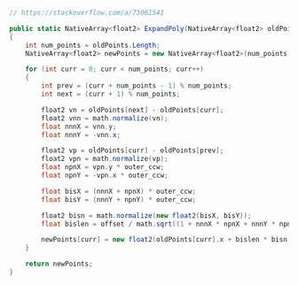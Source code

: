 

```csharp
// https://stackoverflow.com/a/73061541

public static NativeArray<float2> ExpandPoly(NativeArray<float2> oldPoints, float offset, int outer_ccw = 1)
{
    int num_points = oldPoints.Length;
    NativeArray<float2> newPoints = new NativeArray<float2>(num_points, Allocator.Temp);

    for (int curr = 0; curr < num_points; curr++)
    {
        int prev = (curr + num_points - 1) % num_points;
        int next = (curr + 1) % num_points;

        float2 vn = oldPoints[next] - oldPoints[curr];
        float2 vnn = math.normalize(vn);
        float nnnX = vnn.y;
        float nnnY = -vnn.x;

        float2 vp = oldPoints[curr] - oldPoints[prev];
        float2 vpn = math.normalize(vp);
        float npnX = vpn.y * outer_ccw;
        float npnY = -vpn.x * outer_ccw;

        float bisX = (nnnX + npnX) * outer_ccw;
        float bisY = (nnnY + npnY) * outer_ccw;

        float2 bisn = math.normalize(new float2(bisX, bisY));
        float bislen = offset / math.sqrt((1 + nnnX * npnX + nnnY * npnY) / 2);

        newPoints[curr] = new float2(oldPoints[curr].x + bislen * bisn.x, oldPoints[curr].y + bislen * bisn.y);
    }

    return newPoints;
}
```

